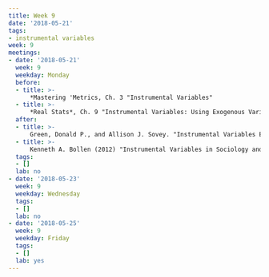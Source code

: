 ```yaml
---
title: Week 9
date: '2018-05-21'
tags:
- instrumental variables
week: 9
meetings:
- date: '2018-05-21'
  week: 9
  weekday: Monday
  before: 
  - title: >-
      *Mastering 'Metrics, Ch. 3 "Instrumental Variables"
  - title: >-  
      *Real Stats*, Ch. 9 "Instrumental Variables: Using Exogenous Variation to Fight Endogeneity"
  after:
  - title: >-
      Green, Donald P., and Allison J. Sovey. "Instrumental Variables Estimation in Political Science: A Readers’ Guide" [DOI:10.1111/j.1540-5907.2010.00477.x](https://doi.org/10.1111/j.1540-5907.2010.00477.x)
  - title: >-
      Kenneth A. Bollen (2012) "Instrumental Variables in Sociology and the Social Sciences" [DOI:10.1146/annurev-soc-081309-150141](https://dx.doi.org/10.1146/annurev-soc-081309-150141) *Annual Review of Sociology*
  tags:
  - []
  lab: no
- date: '2018-05-23'
  week: 9
  weekday: Wednesday
  tags:
  - []
  lab: no
- date: '2018-05-25'
  week: 9
  weekday: Friday
  tags:
  - []
  lab: yes
---
```



